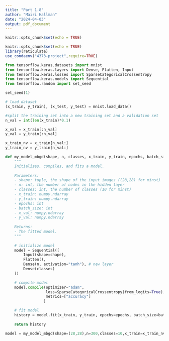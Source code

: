 ```yaml
---
title: "Part 1.8"
author: "Mairi Hallman"
date: "2024-04-03"
output: pdf_document
---
```


```r
knitr::opts_chunk$set(echo = TRUE)
```


```r
knitr::opts_chunk$set(echo = TRUE)
library(reticulate)
use_condaenv("4373-project",require=TRUE)
```

```python
from tensorflow.keras.datasets import mnist
from tensorflow.keras.layers import Dense, Flatten, Input
from tensorflow.keras.losses import SparseCategoricalCrossentropy
from tensorflow.keras.models import Sequential
from tensorflow.random import set_seed
```
```python
set_seed(1)
```
```python
# load dataset
(x_train, y_train), (x_test, y_test) = mnist.load_data()
```
```python
#split the training set into a new training set and a validation set
n_val = int(len(x_train)*0.1)

x_val = x_train[:n_val]
y_val = y_train[:n_val]

x_train_nv = x_train[n_val:]
y_train_nv = y_train[n_val:]
```
```python
def my_model_mbgd(shape, n, classes, x_train, y_train, epochs, batch_size, x_val, y_val):
    """
    Initializes, compiles, and fits a model.
    
    Parameters:
    - shape: tuple, the shape of the input images ((28,28) for minst)
    - n: int, the number of nodes in the hidden layer
    - classes: int, the number of classes (10 for minst)
    - x_train: numpy.ndarray
    - y_train: numpy.ndarray
    - epochs: int
    - batch_size: int
    - x_val: numpy.ndarray
    - y_val: numpy.ndarray
      
    Returns:
    - The fitted model.
    """
    
    # initialize model
    model = Sequential([
        Input(shape=shape),
        Flatten(),
        Dense(n, activation="tanh"), # new layer
        Dense(classes)
    ])

    # compile model
    model.compile(optimizer="adam",
                  loss=SparseCategoricalCrossentropy(from_logits=True), # from_logits=True applies softmax to loss
                  metrics=["accuracy"]
                 )

    # fit model
    history = model.fit(x_train, y_train, epochs=epochs, batch_size=batch_size, validation_data=(x_val, y_val))
    
    return history
```
```python
model = my_model_mbgd(shape=(28,28),n=300,classes=10,x_train=x_train_nv,y_train =y_train_nv,epochs=10,batch_size=50,x_val=x_val,y_val=y_val)
```